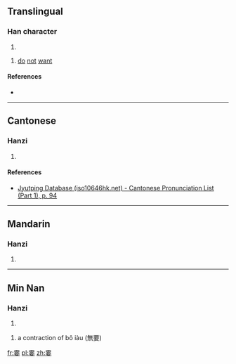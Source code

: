 ==Translingual==

===Han character===
{{Han char|rn=38|rad=女|as=10|sn=13|four=|canj=一火一田女 (MFMWV)|ids=⿱[[不]][[要]]}}

# {{defn|Han|sort=女10}}

# [[do]] [[not]] [[want]]

====References====
* {{Han ref|kx=0269.181|hdz=21071.130|uh=5AD1|ud=23249}}

----

==Cantonese==

===Hanzi===
{{yue-hanzi|jyut=[[biu3]]|y=biu3}}

# {{defn|lang=yue|sort=女10}}

====References====
* [http://www.iso10646hk.net/jp/document/download.jsp Jyutping Database (iso10646hk.net) - Cantonese Pronunciation List (Part 1), p. 94]

----

==Mandarin==

===Hanzi===
{{cmn-hanzi|pin=[[báo]] ([[bao2]])|wg=pao<sup>2</sup>}}

# {{defn|lang=cmn|sort=女10}}

----

==Min Nan==

===Hanzi===
{{nan-hanzi|poj=biàu}}

# {{defn|lang=nan}}

# a contraction of bô iàu (無要)

[[fr:嫑]]
[[pl:嫑]]
[[zh:嫑]]